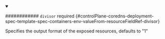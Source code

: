 


<details className="config-field" data-expandable="true" open>
<summary>

############ `divisor` <span className="config-field-required" data-required="false">required</span> <span className="config-field-type"></span> <span className="config-field-default"></span> <span className="config-field-enum"></span> {#controlPlane-coredns-deployment-spec-template-spec-containers-env-valueFrom-resourceFieldRef-divisor}

Specifies the output format of the exposed resources, defaults to "1"

</summary>

<PartialDivisorreference />


</details>
